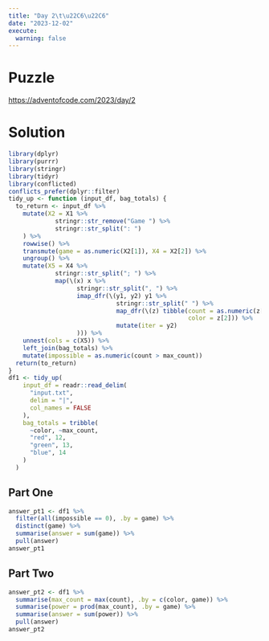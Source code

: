 ```yaml
---
title: "Day 2\t\u22C6\u22C6"
date: "2023-12-02"
execute:
  warning: false
---
```


# Puzzle

<https://adventofcode.com/2023/day/2>

# Solution

```r
library(dplyr)
library(purrr)
library(stringr)
library(tidyr)
library(conflicted)
conflicts_prefer(dplyr::filter)
tidy_up <- function (input_df, bag_totals) {
  to_return <- input_df %>% 
    mutate(X2 = X1 %>% 
             stringr::str_remove("Game ") %>% 
             stringr::str_split(": ")
    ) %>% 
    rowwise() %>% 
    transmute(game = as.numeric(X2[1]), X4 = X2[2]) %>% 
    ungroup() %>% 
    mutate(X5 = X4 %>% 
             stringr::str_split("; ") %>% 
             map(\(x) x %>% 
                   stringr::str_split(", ") %>% 
                   imap_dfr(\(y1, y2) y1 %>% 
                              stringr::str_split(" ") %>% 
                              map_dfr(\(z) tibble(count = as.numeric(z[1]), 
                                                  color = z[2])) %>% 
                              mutate(iter = y2)
                   ))) %>% 
    unnest(cols = c(X5)) %>% 
    left_join(bag_totals) %>% 
    mutate(impossible = as.numeric(count > max_count))
  return(to_return)
}
df1 <- tidy_up(
    input_df = readr::read_delim(
      "input.txt", 
      delim = "|", 
      col_names = FALSE
    ),
    bag_totals = tribble(
      ~color, ~max_count,
      "red", 12,
      "green", 13,
      "blue", 14
    )
  ) 
```

## Part One

```r
answer_pt1 <- df1 %>% 
  filter(all(impossible == 0), .by = game) %>% 
  distinct(game) %>% 
  summarise(answer = sum(game)) %>% 
  pull(answer)
answer_pt1
```

## Part Two

```r
answer_pt2 <- df1 %>% 
  summarise(max_count = max(count), .by = c(color, game)) %>% 
  summarise(power = prod(max_count), .by = game) %>% 
  summarise(answer = sum(power)) %>% 
  pull(answer)
answer_pt2
```
